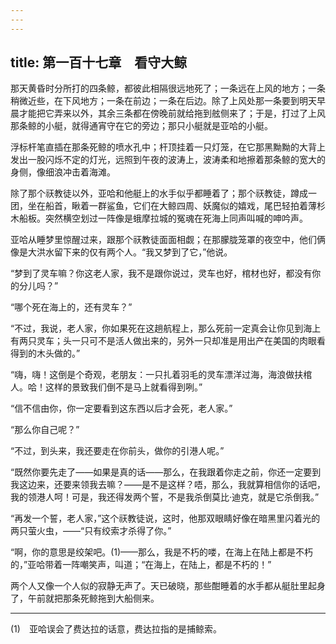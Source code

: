 ```yaml
---
---
---
```

title: 第一百十七章　看守大鲸
---






那天黄昏时分所打的四条鲸，都彼此相隔很远地死了；一条远在上风的地方；一条稍微近些，在下风地方；一条在前边；一条在后边。除了上风处那一条要到明天早晨才能把它弄来以外，其余三条都在傍晚前就给拖到舷侧来了；于是，打过了上风那条鲸的小艇，就得通宵守在它的旁边；那只小艇就是亚哈的小艇。

浮标杆笔直插在那条死鲸的喷水孔中；杆顶挂着一只灯笼，在它那黑黝黝的大背上发出一股闪烁不定的灯光，远照到午夜的波涛上，波涛柔和地擦着那条鲸的宽大的身侧，像细浪冲击着海滩。

除了那个祆教徒以外，亚哈和他艇上的水手似乎都睡着了；那个祆教徒，蹲成一团，坐在船首，瞅着一群鲨鱼，它们在大鲸四周、妖魔似的嬉戏，尾巴轻拍着薄杉木船板。突然横空划过一阵像是蛾摩拉城的冤魂在死海上同声叫喊的呻吟声。

亚哈从睡梦里惊醒过来，跟那个祆教徒面面相觑；在那朦胧笼罩的夜空中，他们俩像是大洪水留下来的仅有两个人。“我又梦到了它，”他说。

“梦到了灵车嘛？你这老人家，我不是跟你说过，灵车也好，棺材也好，都没有你的分儿吗？”

“哪个死在海上的，还有灵车？”

“不过，我说，老人家，你如果死在这趟航程上，那么死前一定真会让你见到海上有两只灵车；头一只可不是活人做出来的，另外一只却准是用出产在美国的肉眼看得到的木头做的。”

“嗨，嗨！这倒是个奇观，老朋友：一只扎着羽毛的灵车漂洋过海，海浪做扶棺人。哈！这样的景致我们倒不是马上就看得到咧。”

“信不信由你，你一定要看到这东西以后才会死，老人家。”

“那么你自己呢？”

“不过，到头来，我还要走在你前头，做你的引港人呢。”

“既然你要先走了——如果是真的话——那么，在我跟着你走之前，你还一定要到我这边来，还要来领我去嘛？——是不是这样？唔，那么，我就算相信你的话吧，我的领港人呵！可是，我还得发两个誓，不是我杀倒莫比·迪克，就是它杀倒我。”

“再发一个誓，老人家，”这个祆教徒说，这时，他那双眼睛好像在暗黑里闪着光的两只萤火虫，——“只有绞索才杀得了你。”

“啊，你的意思是绞架吧。(1)——那么，我是不朽的喽，在海上在陆上都是不朽的，”亚哈带着一阵嘲笑声，叫道；“在海上，在陆上，都是不朽的！”

两个人又像一个人似的寂静无声了。天已破晓，那些酣睡着的水手都从艇肚里起身了，午前就把那条死鲸拖到大船侧来。



* * *



(1)　亚哈误会了费达拉的话意，费达拉指的是捕鲸索。